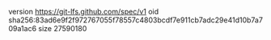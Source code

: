 version https://git-lfs.github.com/spec/v1
oid sha256:83ad6e9f2f972767055f78557c4803bcdf7e911cb7adc29e41d10b7a709a1ac6
size 27590180
